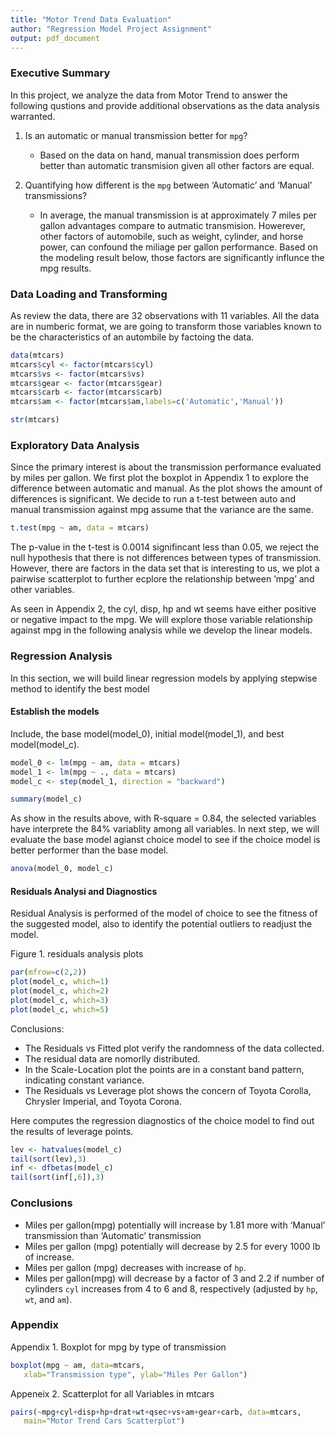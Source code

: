 ```yaml
---
title: "Motor Trend Data Evaluation"
author: "Regression Model Project Assignment"
output: pdf_document
---
```

### Executive Summary

In this project, we analyze the data from  Motor Trend to answer the following qustions and provide additional observations as the data analysis warranted. 


1. Is an automatic or manual transmission better for <code>mpg</code>?

    + Based on the data on hand, manual transmission does perform better than automatic transmision given all other factors are equal.
  
2. Quantifying how different is the <code>mpg</code> between 'Automatic' and 'Manual' transmissions?

    + In average, the manual transmission is at approximately 7 miles per gallon advantages compare to autmatic transmision. Howerever, other factors of automobile, such as weight, cylinder, and horse power, can confound the miliage per gallon performance. Based on the modeling result below, those factors are significantly influnce the mpg results.  

### Data Loading and Transforming

As review the data, there are 32 observations with 11 variables. All the data are in numberic format, we are going to transform those variables known to be the characteristics of an autombile by factoing the data.  

```r
data(mtcars)
mtcars$cyl <- factor(mtcars$cyl)
mtcars$vs <- factor(mtcars$vs)
mtcars$gear <- factor(mtcars$gear)
mtcars$carb <- factor(mtcars$carb)
mtcars$am <- factor(mtcars$am,labels=c('Automatic','Manual'))
```
```r
str(mtcars)
```

### Exploratory Data Analysis

Since the primary interest is about the transmission performance evaluated by miles per gallon.  We first plot the boxplot in Appendix 1 to explore the difference between automatic and manual.  As the plot shows the amount of differences is significant. We decide to run a t-test between auto and manual transmission against mpg assume that the variance are the same.

```r
t.test(mpg ~ am, data = mtcars)
```
The p-value in the t-test is 0.0014 signifincant less than 0.05, we reject the null hypothesis that there is not differences between types of transmission. However, there are factors in the data set that is interesting to us, we plot a pairwise scatterplot to further ecplore the relationship between 'mpg' and other variables.

As seen in Appendix 2, the cyl, disp, hp and wt seems have either positive or negative impact to the mpg.  We will explore those variable relationship against mpg in the following analysis while we develop the linear models.


### Regression Analysis

In this section, we will build linear regression models by applying stepwise method to identify the best model 

#### Establish the models
  Include, the base model(model_0), initial model(model_1), and best model(model_c).

```r
model_0 <- lm(mpg ~ am, data = mtcars)
model_1 <- lm(mpg ~ ., data = mtcars)
model_c <- step(model_1, direction = "backward")

```
```r
summary(model_c)

```
As show in the results above, with R-square = 0.84, the selected variables have interprete the 84% variablity among all variables. In next step, we will evaluate the base model agianst choice model to see if the choice model is better performer than the base model.

```r
anova(model_0, model_c)

```
#### Residuals Analysi and Diagnostics

Residual Analysis is performed of the model of choice to see the fitness of the suggested model, also to identify the potential outliers to readjust the model.

Figure 1. residuals analysis plots

```r
par(mfrow=c(2,2))
plot(model_c, which=1)
plot(model_c, which=2)
plot(model_c, which=3)
plot(model_c, which=5)
```
Conclusions:

- The Residuals vs Fitted plot verify the randomness of the data collected.
- The residual data are nomorlly distributed.
- In the Scale-Location plot the points are in a constant band pattern, indicating constant variance.
- The Residuals vs Leverage plot shows the concern of Toyota Corolla, Chrysler Imperial, and Toyota Corona.

Here computes the regression diagnostics of the choice model to find out the results of leverage points. 

```r
lev <- hatvalues(model_c)
tail(sort(lev),3)
inf <- dfbetas(model_c)
tail(sort(inf[,6]),3)
```
### Conclusions


- Miles per gallon(mpg) potentially will increase by 1.81 more with 'Manual' transmission than 'Automatic' transmission 
- Miles per gallon (mpg) potentially will decrease by 2.5 for every 1000 lb of increase.
- Miles per gallon (mpg) decreases with increase of <code>hp</code>.
- Miles per gallon(mpg) will decrease by a factor of 3 and 2.2 if number of cylinders <code>cyl</code> increases from 4 to 6 and 8, respectively (adjusted by <code>hp</code>, <code>wt</code>, and <code>am</code>).


### Appendix

Appendix 1. Boxplot for mpg by type of transmission

```r
boxplot(mpg ~ am, data=mtcars,
   xlab="Transmission type", ylab="Miles Per Gallon") 
```

Appeneix 2. Scatterplot for all Variables in mtcars 

```r

pairs(~mpg+cyl+disp+hp+drat+wt+qsec+vs+am+gear+carb, data=mtcars,
   main="Motor Trend Cars Scatterplot")
```


